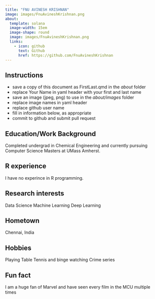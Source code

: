 ```yaml
---
title: "FNU AVINESH KRISHNAN"
image: images/FnuAvineshKrishnan.png
about:
  template: solana
  image-width: 15em
  image-shape: round
  image: images/FnuAvineshKrishnan.png
  links:
    - icon: github
      text: Github
      href: https://github.com/FnuAvineshKrishnan
---
```


## Instructions

  - save a copy of this document as FirstLast.qmd in the *about* folder
  - replace Your Name in yaml header with your first and last name
  - save an image (jpeg, png) to use in the *about/images* folder
  - replace image names in yaml header
  - replace github user name
  - fill in information below, as appropriate
  - commit to github and submit pull request

## Education/Work Background
Completed undergrad in Chemical Engineering and currently pursuing Computer Science Masters at UMass Amherst.

## R experience
I have no experince in R programming.

## Research interests
Data Science
Machine Learning
Deep Learning

## Hometown
Chennai, India

## Hobbies
Playing Table Tennis and binge watching Crime series 

## Fun fact
I am a huge fan of Marvel and have seen every film in the MCU multiple times